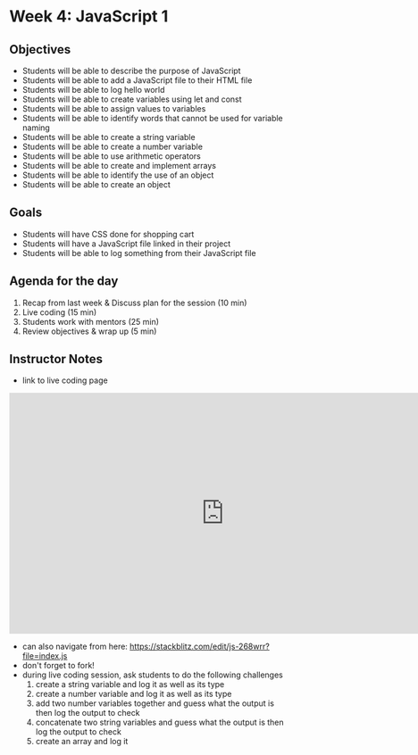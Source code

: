 # Week 4: JavaScript 1

## Objectives

- Students will be able to describe the purpose of JavaScript
- Students will be able to add a JavaScript file to their HTML file
- Students will be able to log hello world
- Students will be able to create variables using let and const
- Students will be able to assign values to variables
- Students will be able to identify words that cannot be used for variable naming
- Students will be able to create a string variable
- Students will be able to create a number variable
- Students will be able to use arithmetic operators
- Students will be able to create and implement arrays
- Students will be able to identify the use of an object
- Students will be able to create an object

## Goals

- Students will have CSS done for shopping cart
- Students will have a JavaScript file linked in their project
- Students will be able to log something from their JavaScript file

## Agenda for the day

1. Recap from last week & Discuss plan for the session (10 min)
2. Live coding (15 min)
3. Students work with mentors (25 min)
4. Review objectives & wrap up (5 min)

## Instructor Notes

- link to live coding page

<iframe
  width="768"
  height="432"
  src="https://stackblitz.com/edit/js-268wrr?file=index.js"
  frameBorder="0"
  allow="fullscreen; clipboard-read; clipboard-write"
  allowfullscreen
></iframe>

- can also navigate from here: https://stackblitz.com/edit/js-268wrr?file=index.js
- don't forget to fork!
- during live coding session, ask students to do the following challenges
  1. create a string variable and log it as well as its type
  2. create a number variable and log it as well as its type
  3. add two number variables together and guess what the output is then log the output to check
  4. concatenate two string variables and guess what the output is then log the output to check
  5. create an array and log it
